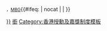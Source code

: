 <span style="font-size:smaller">，[[金英勇勳章|MBG]]</span><includeonly>{{#ifeq: {{{1|}}} | nocat | | [[Category:獲頒授香港金英勇勳章者|{{{1|{{PAGENAME}}}}}]] }}</includeonly><noinclude>
{{Documentation|Template:香港授勳及嘉獎制度模板}}
[[Category:人物模板|銜]]
[[Category:香港授勳及嘉獎制度模板]]

</noinclude>